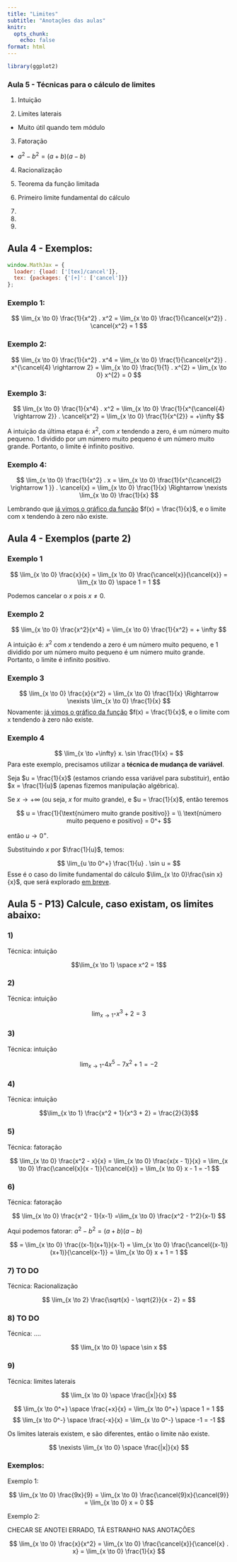 ```yaml
---
title: "Limites"
subtitle: "Anotações das aulas"
knitr:
  opts_chunk:
    echo: false
format: html
---
```

```r
library(ggplot2)
```

### Aula 5 - Técnicas para o cálculo de limites

1. Intuição

2. Limites laterais

  - Muito útil quando tem módulo

3. Fatoração

  - $a^2 - b^2 = (a+b)(a-b)$

4. Racionalização

5. Teorema da função limitada

6. Primeiro limite fundamental do cálculo

7.

8.

9.

## Aula 4 - Exemplos:

```js
window.MathJax = {
  loader: {load: ['[tex]/cancel']},
  tex: {packages: {'[+]': ['cancel']}}
};
```

### Exemplo 1:

$$
\lim_{x \to 0} \frac{1}{x^2} . x^2 = 
\lim_{x \to 0} \frac{1}{\cancel{x^2}} . \cancel{x^2} = 1
$$

### Exemplo 2:


$$
\lim_{x \to 0} \frac{1}{x^2} . x^4 =
\lim_{x \to 0} \frac{1}{\cancel{x^2}} . x^{\cancel{4} \rightarrow 2} = 
\lim_{x \to 0} \frac{1}{1} . x^{2} = \lim_{x \to 0} x^{2} = 0
$$


### Exemplo 3:


$$
\lim_{x \to 0} \frac{1}{x^4} . x^2 =
\lim_{x \to 0} \frac{1}{x^{\cancel{4} \rightarrow 2}} . \cancel{x^2} =
\lim_{x \to 0} \frac{1}{x^{2}} = +\infty
$$

A intuição da última etapa é: $x^2$, com $x$ tendendo a zero, é um número muito pequeno. 1 dividido por um número muito pequeno é um número muito grande. Portanto, o limite é infinito positivo.




### Exemplo 4:

$$
\lim_{x \to 0} \frac{1}{x^2} . x =
\lim_{x \to 0} \frac{1}{x^{\cancel{2} \rightarrow 1 }} . \cancel{x} =
\lim_{x \to 0} \frac{1}{x} \Rightarrow
 \nexists \lim_{x \to 0} \frac{1}{x}
$$

Lembrando que [já vimos o gráfico da função](funcoes.qmd#fx-frac1x) $f(x) = \frac{1}{x}$, e o limite com x tendendo à zero não existe.



## Aula 4 - Exemplos (parte 2)

### Exemplo 1

$$
\lim_{x \to 0} \frac{x}{x} =
\lim_{x \to 0} \frac{\cancel{x}}{\cancel{x}} = \lim_{x \to 0} \space 1 = 1
$$

Podemos cancelar o $x$ pois $x \neq 0$.

### Exemplo 2

$$
\lim_{x \to 0} \frac{x^2}{x^4} = 
\lim_{x \to 0} \frac{1}{x^2} = + \infty
$$

A intuição é: $x^2$ com $x$ tendendo a zero é um número muito pequeno, e $1$ dividido por um número muito pequeno é um número muito grande. Portanto, o limite é infinito positivo.

### Exemplo 3

$$
\lim_{x \to 0} \frac{x}{x^2} =
\lim_{x \to 0} \frac{1}{x} \Rightarrow \nexists \lim_{x \to 0} \frac{1}{x}
$$
Novamente:  [já vimos o gráfico da função](funcoes.qmd#fx-frac1x) $f(x) = \frac{1}{x}$, e o limite com x tendendo à zero não existe.

### Exemplo 4

$$ 
\lim_{x \to +\infty} x. \sin \frac{1}{x} =
$$
Para este exemplo, precisamos utilizar a **técnica de mudança de variável**.

Seja $u = \frac{1}{x}$ (estamos criando essa variável para substituir), então $x = \frac{1}{u}$ (apenas fizemos manipulação algébrica).

Se $x \to +\infty$ (ou seja, $x$ for muito grande), e $u = \frac{1}{x}$, então teremos 

$$
u = \frac{1}{\text{número muito grande positivo}} = \\
 \text{número muito pequeno e positivo} = 0^+
$$

então $u \to 0^+$.

Substituindo $x$ por $\frac{1}{u}$, temos:

$$
\lim_{u \to 0^+} \frac{1}{u} . \sin u =
$$
Esse é o caso do limite fundamental do cálculo $\lim_{x \to 0}\frac{\sin x}{x}$, que será explorado [em breve](lim-fundamental-senx-x.qmd).


## Aula 5 - P13) Calcule, caso existam, os limites abaixo:


### 1) 

Técnica: intuição

$$\lim_{x \to 1} \space x^2 = 1$$

### 2) 

Técnica: intuição

$$\lim_{x \to 1^+} x^3 + 2 = 3$$

### 3) 


Técnica: intuição

$$\lim_{x \to 1^+} 4x^5 - 7x^2 + 1 = -2$$

### 4) 

Técnica: intuição

$$\lim_{x \to 1} \frac{x^2 + 1}{x^3 + 2} = \frac{2}{3}$$

### 5) 

Técnica: fatoração

$$
\lim_{x \to 0} \frac{x^2 - x}{x} 
= \lim_{x \to 0} \frac{x(x - 1)}{x} 
= \lim_{x \to 0} \frac{\cancel{x}(x - 1)}{\cancel{x}}
= \lim_{x \to 0} x - 1 = -1
$$

### 6)

Técnica: fatoração

$$
\lim_{x \to 0} \frac{x^2 - 1}{x-1}
=\lim_{x \to 0} \frac{x^2 - 1^2}{x-1}
$$

Aqui podemos fatorar: $a^2 - b^2 = (a+b)(a-b)$


$$
= \lim_{x \to 0} \frac{(x-1)(x+1)}{x-1}
= \lim_{x \to 0} \frac{\cancel{(x-1)}(x+1)}{\cancel{x-1}}
= \lim_{x \to 0} x + 1 = 1
$$

### 7) TO DO

Técnica: Racionalização

$$
\lim_{x \to 2} \frac{\sqrt{x} - \sqrt{2}}{x - 2}
= 
$$

### 8) TO DO

Técnica: ....

$$
\lim_{x \to 0} \space \sin x
$$

### 9) 

Técnica: limites laterais

$$
\lim_{x \to 0} \space \frac{|x|}{x}
$$

$$
\lim_{x \to 0^+} \space \frac{+x}{x} 
= \lim_{x \to 0^+} \space 1 = 1
$$
$$
\lim_{x \to 0^-} \space \frac{-x}{x}
= \lim_{x \to 0^-} \space -1 = -1
$$

Os limites laterais existem, e são diferentes, então o limite não existe.

$$
\nexists \lim_{x \to 0} \space \frac{|x|}{x}
$$


### Exemplos:

Exemplo 1:

$$
\lim_{x \to 0} \frac{9x}{9}
= \lim_{x \to 0} \frac{\cancel{9}x}{\cancel{9}}
= \lim_{x \to 0} x = 0
$$

Exemplo 2:

:::{.callout-warning}
CHECAR SE ANOTEI ERRADO, TÁ ESTRANHO NAS ANOTAÇÕES
:::

$$
\lim_{x \to 0} \frac{x}{x^2}
= \lim_{x \to 0} \frac{\cancel{x}}{\cancel{x} . x} 
= \lim_{x \to 0} \frac{1}{x}
$$





